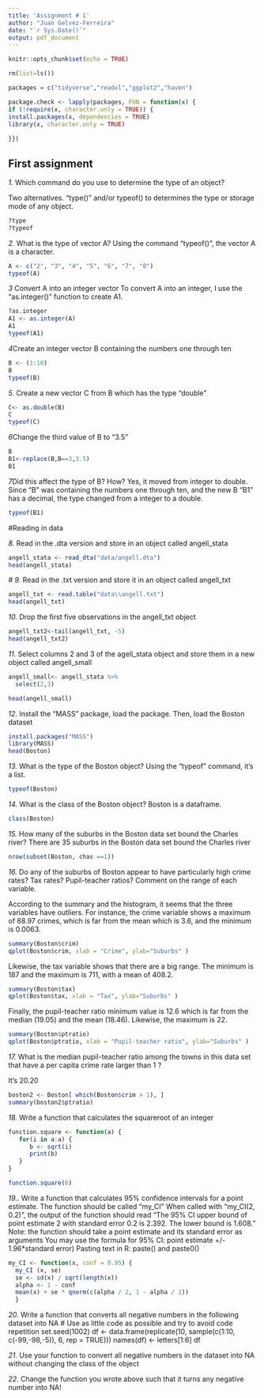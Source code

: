 ```yaml
---
title: 'Assignment # 1'
author: "Juan Gelvez-Ferreira"
date: "`r Sys.Date()`"
output: pdf_document
---
```


```r
knitr::opts_chunk$set(echo = TRUE)
```

```r
rm(list=ls()) 

packages = c("tidyverse","readxl","ggplot2","haven")

package.check <- lapply(packages, FUN = function(x) {
if (!require(x, character.only = TRUE)) {
install.packages(x, dependencies = TRUE)
library(x, character.only = TRUE)
  
}})
```

## First assignment

*1.* Which command do you use to determine the type of an object?

Two alternatives. "type()" and/or typeof() to determines the type or storage mode of any object. 

```r
?type
?typeof
```

*2.* What is the type of vector A?
Using the command "typeof()", the vector A is a character. 
```r
A <- c("2", "3", "4", "5", "6", "7", "8")
typeof(A)
```

*3* Convert A into an integer vector
To convert A into an integer, I use the "as.integer()" function to create A1.

```r
?as.integer
A1 <- as.integer(A)
A1
typeof(A1)
```
*4*Create an integer vector B containing the numbers one through ten
```r
B <- (1:10)
B
typeof(B)
```
*5.* Create a new vector C from B which has the type "double"
```r
C<- as.double(B)
C
typeof(C)

```
*6*Change the third value of B to "3.5"
```r
B
B1<-replace(B,B==3,3.5)
B1
```

*7*Did this affect the type of B? How?
Yes, it moved from integer to double. Since "B" was containing the numbers one through ten, and the new B "B1" has a decimal, the type changed from a integer to a double. 
```r
typeof(B1)
```

#Reading in data

*8.* Read in the .dta version and store in an object called angell_stata
```r
angell_stata <- read_dta("data/angell.dta")
head(angell_stata)
```

*# 9.* Read in the .txt version and store it in an object called angell_txt
```r
angell_txt <- read.table("data\\angell.txt")
head(angell_txt)
```

*10.* Drop the first five observations in the angell_txt object
```r
angell_txt2<-tail(angell_txt, -5)
head(angell_txt2)
```

*11.* Select columns 2 and 3 of the agell_stata object and store them in a new object called angell_small
```r
angell_small<- angell_stata %>% 
  select(2,3)

head(angell_small)
```



*12.* Install the "MASS" package, load the package. Then, load the Boston dataset

```r
install.packages("MASS")
library(MASS)
head(Boston)
```

*13.* What is the type of the Boston object?
Using the "typeof" command, it's a list.
```r
typeof(Boston)
```


*14.* What is the class of the Boston object?
Boston is a dataframe. 
```r
class(Boston)
```


*15.* How many of the suburbs in the Boston data set bound the Charles river?
There are 35 suburbs in the Boston data set bound the Charles river
```r
nrow(subset(Boston, chas ==1)) 
```

*16.*  Do any of the suburbs of Boston appear to have particularly high crime rates? Tax rates? Pupil-teacher ratios? Comment on the range of each variable.

According to the summary and the histogram, it seems that the three variables have outliers. For instance, the crime variable shows a maximum of 88.97 crimes, which is far from the mean which is 3.6, and the minimum is 0.0063.

```r
summary(Boston$crim)
qplot(Boston$crim, xlab = "Crime", ylab="Suburbs" )
```
Likewise, the tax variable shows that there are a big range. The minimum is 187 and the maximum is 711, with a mean of 408.2. 

```r
summary(Boston$tax)
qplot(Boston$tax, xlab = "Tax", ylab="Suburbs" )

```

Finally, the pupil-teacher ratio minimum value is 12.6 which is far from the median (19.05) and the mean (18.46). Likewise, the maximum is 22. 

```r
summary(Boston$ptratio)
qplot(Boston$ptratio, xlab = "Pupil-teacher ratio", ylab="Suburbs" )

```

*17.* What is the median pupil-teacher ratio among the towns in this data set that have a per capita crime rate larger than 1 ?

It's 20.20

```r

boston2 <- Boston[ which(Boston$crim > 1), ]
summary(boston2$ptratio)

```

*18.* Write a function that calculates the squareroot of an integer
```r

function.square <- function(a) {
   for(i in a:a) {
      b <- sqrt(i)  
      print(b)
   }
}

function.square(6)
```

*19.*. Write a function that calculates 95% confidence intervals for a point estimate.
The function should be called "my_CI" When called with "my_CI(2, 0.2)", the output of the function should read "The 95% CI upper bound of point estimate 2 with standard error 0.2 is 2.392. The lower bound is 1.608."
Note: the function should take a point estimate and its standard error as arguments
You may use the formula for 95% CI: point estimate +/- 1.96*standard error)
Pasting text in R: paste() and paste0()
```r

my_CI <- function(x, conf = 0.95) {
  my_CI (x, se)
  se <- sd(x) / sqrt(length(x))
  alpha <- 1 - conf
  mean(x) + se * qnorm(c(alpha / 2, 1 - alpha / 2))
  }


```


*20.* Write a function that converts all negative numbers in the following dataset into NA
# Use as little code as possible and try to avoid code repetition
set.seed(1002)
df <- data.frame(replicate(10, sample(c(1:10, c(-99,-98,-5)), 6, rep = TRUE)))
names(df) <- letters[1:6]
df



*21.* Use your function to convert all negative numbers in the dataset into NA without changing the class of the object



*22.* Change the function you wrote above such that it turns any negative number into NA!


